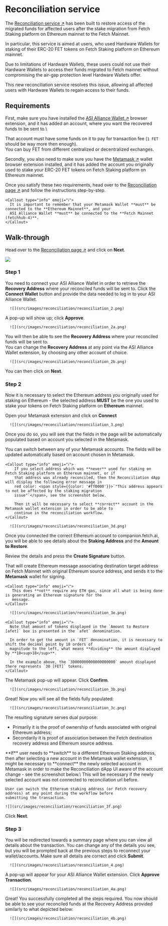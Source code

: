
# Reconciliation service

The [Reconciliation service ↗️](https://companion.fetch.ai/fetchhub-4/reconciliation) has been built to restore access
of the migrated funds for affected users after the stake migration from Fetch Staking platform on Ethereum mainnet to
the Fetch Mainnet.

In particular, this service is aimed at users, who used Hardware Wallets for staking of their ERC-20 FET tokens on Fetch
Staking platform on Ethereum mainnet.

Due to limitations of Hardware Wallets, these users could not use their Hardware Wallets to access their funds migrated
to Fetch mainnet without compromising the air-gap protection level Hardware Wallets offer.

This new reconciliation service resolves this issue, allowing all affected users with Hardware Wallets to regain access
to their funds.

## Requirements

First, make sure you have installed the [ASI Alliance Wallet ↗️](/guides/fetch-network/asi-wallet/web-wallet/get-started)
browser extension, and it has added an account, where you want the recovered funds to be sent to.\

That account must have some funds on it to pay for transaction fee (`1 FET` should be way more then enough).\
You can buy FET from different centralized or decentralized exchanges.

Secondly, you also need to make sure you have the [Metamask ↗️](https://metamask.io/) wallet browser extension installed,
and it has added the account you originally used to stake your ERC-20 FET tokens on Fetch Staking platform on Ethereum
mainnet.

Once you satisfy these two requirements, head over to the
[Reconciliation page ↗️](https://companion.fetch.ai/fetchhub-4/reconciliation) and follow the instructions step-by-step.

    <Callout type="info" emoji="ℹ️">
      It is important to remember that your Metamask Wallet **must** be connected to the **Ethereum Mainnet**, and your
      ASI Alliance Wallet **must** be connected to the **Fetch Mainnet (fetchhub-4)**.
    </Callout>

## Walk-through

Head over to the [Reconciliation page ↗️](https://companion.fetch.ai/fetchhub-4/reconciliation) and click on **Next**.

![](src/images/reconciliation/reconciliation_1.png)

### Step 1

You need to connect your ASI Alliance Wallet in order to retrieve the **Recovery Address** where your reconciled funds
will be sent to. Click the **Connect Wallet** button and provide the data needed to log in to your ASI Alliance Wallet.

      ![](src/images/reconciliation/reconciliation_2.png)

A pop-up will show up; click **Approve**.

      ![](src/images/reconciliation/reconciliation_2a.png)

You will then be able to see the **Recovery Address** where your reconciled funds will be sent to.\
You can change the **Recovery Address** at any point via the ASI Alliance Wallet extension, by choosing any other
account of choice.

      ![](src/images/reconciliation/reconciliation_2b.png)

You can then click on **Next**.

### Step 2
Now it is necessary to select the Ethereum address you originally used for staking on Ethereum - the selected address
**MUST** be the one you used to stake your tokens on Fetch Staking platform on **Ethereum** mainnet.

Open your Metamask extension and click on **Connect**

      ![](src/images/reconciliation/reconciliation_3.png)

Once you do so, you will see that the fields in the page will be automatically populated based on account you selected
in the Metamask.

You can switch between any of your Metamask accounts. The fields will be updated automatically based on account chosen
in Metamask.

    <Callout type="info" emoji="ℹ️">
        If you select address which was **never** used for staking on Fetch Staking platform on Ethereum mainnet, or if
        that address was already reconciled, then the Reconciliation dApp will display the following error message in
        red color: <span style={{color: '#ff0000'}}>`"This address appears to not be affected by the staking migration
        issue"`</span>, see the screenshot below.

        Then it will be necessary to select **correct** account in the Metamask wallet extension in order to be able to
        continue in the reconciliation workflow.
    </Callout>

      ![](src/images/reconciliation/reconciliation_3d.png)

Once you connected the correct Ethereum account to companion.fetch.ai, you will be able to see details about the
**Staking Address** and the **Amount to Restore**.

Review the details and press the **Create Signature** button.

That will create Ethereum message associating destination target address on Fetch Mainnet with original Ethereum source
address, and sends it to the **Metamask** wallet for signing.

    <Callout type="info" emoji="ℹ️">
       This does **not** require any ETH gas, since all what is being done is generating an Ethereum signature for the
       message.
    </Callout>

      ![](src/images/reconciliation/reconciliation_3e.png)

    <Callout type="info" emoji="ℹ️">
      Note that amount of tokens displayed in the `Amount to Restore [afet]` box is presented in the `afet` denomination.

      In order to get the amount in `FET` denomination, it is necessary to shift the decimal point by 18 orders of
      magnitude to the left, what means **dividing** the amount displayed by **10<sup>18</sup>**.

      In the example above, the `30000000000000000000` amount displayed there represents `30 [FET]` tokens.
    </Callout>

The Metamask pop-up will appear. Click **Confirm**.

      ![](src/images/reconciliation/reconciliation_3b.png)

Great! Now you will see all the fields fully populated:

      ![](src/images/reconciliation/reconciliation_3c.png)

The resulting signature serves dual purpose:

- Primarily it is the proof of ownership of funds associated with original Ethereum address;
- Secondarily it is proof of association between the Fetch destination recovery address and Ethereum source address.

<Callout type="info" emoji="ℹ️">
    **If** user needs to **switch** to a different Ethereum Staking address, then after selecting a new account in the Metamask
    wallet extension, it might be necessary to **connect** the newly selected account in Metamask in order to make the
    Reconciliation dApp UI aware of the account change - see the screenshot below.\
    This will be necessary if the newly selected account was not connected to reconciliation url before.

    User can switch the Ethereum staking address (or Fetch recovery address) at any point during the workflow before
    submitting the transaction.

    ![](src/images/reconciliation/reconciliation_3f.png)
</Callout>

Click **Next**.

### Step 3

You will be redirected towards a summary page where you can view all details about the transaction. You can change any of the details you see, but you will be prompted back at the previous steps to reconnect your wallet/accounts. Make sure all details are correct and click **Submit**.

      ![](src/images/reconciliation/reconciliation_4.png)

A pop-up will appear for your ASI Alliance Wallet extension. Click **Approve Transaction**.

      ![](src/images/reconciliation/reconciliation_4a.png)

Great! You successfully completed all the steps required. You now should be able to see your reconciled funds at the
Recovery Address provided similarly to what depicted below:

      ![](src/images/reconciliation/reconciliation_4b.png)
